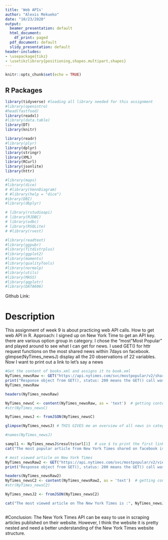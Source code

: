 ```yaml
---
title: 'Web APIs'
author: "Alexis Mekueko"
date: "10/23/2020"
output:
  beamer_presentation: default
  html_document:
    df_print: paged
  pdf_document: default
  slidy_presentation: default
header-includes:
- \usepackage{tikz}
- \usetikzlibrary{positioning,shapes.multipart,shapes}
---
```





```r
knitr::opts_chunk$set(echo = TRUE)
```


## R Packages

```r

library(tidyverse) #loading all library needed for this assignment
#library(openintro)
#head(fastfood)
library(readxl)
#library(data.table)
library(DT)
library(knitr)

library(readr)
#library(plyr)
library(dplyr)
library(stringr)
library(XML)
library(RCurl)
library(jsonlite)
library(httr)

#library(maps)
#library(dice)
# #library(VennDiagram)
# #library(help = "dice")
#ibrary(DBI)
#library(dbplyr)

# library(rstudioapi)
# library(RJDBC)
# library(odbc)
# library(RSQLite)
# #library(rvest)

#library(readtext)
#library(ggpubr)
#library(fitdistrplus)
#library(ggplot2)
#library(moments)
#library(qualityTools)
#library(normalp)
#library(utils)
#library(MASS)
#library(qqplotr)
#library(DATA606)

```

Github Link: 




# Description
This assignment of week 9 is about practicing web API calls. How to get web API in R. 
Approach: I signed up on New York Time to get an API key. there are various option group in category. I chose the "most "Most Popular" and played around to see what I can get for news. I used GET() for httr request functions on the most shared news within 7days on facebook. 
glimpse(NyTimes_newsJ) display all the 20 observations of  22 variables. Now I want to print out a link to let's say a news 

```r

#Get the content of books.xml and assigns it to book.xml 
NyTimes_newsRaw <- GET("https://api.nytimes.com/svc/mostpopular/v2/shared/7/facebook.json?api-key=K2Yl3COR8LJh0kxjVuyWWb9svbI1NyWj") 
print("Response object from GET(), status: 200 means the GET() call was successful")
NyTimes_newsRaw

headers(NyTimes_newsRaw)

NyTimes_newsC <- content(NyTimes_newsRaw, as = 'text')  # getting content
#str(NyTimes_newsC)

NyTimes_newsJ <- fromJSON(NyTimes_newsC)

glimpse(NyTimes_newsJ) # THIS GIVES me an overview of all news in category 

#names(NyTimes_newsJ) 

sampl1 <- NyTimes_newsJ$results$url[1]  # use $ to print the first link 
cat("The most popular article from New York Times shared on facebook is: ",  sampl1)

# most viewed article on New York Times
NyTimes_newsRaw2 <- GET("https://api.nytimes.com/svc/mostpopular/v2/viewed/1.json?api-key=K2Yl3COR8LJh0kxjVuyWWb9svbI1NyWj") 
print("Response object from GET(), status: 200 means the GET() call was successful")

headers(NyTimes_newsRaw2)
NyTimes_newsC2 <- content(NyTimes_newsRaw2, as = 'text')  # getting content
#str(NyTimes_newsC2)

NyTimes_newsJ2 <- fromJSON(NyTimes_newsC2)

cat("The most viewed article on The New York Times is :", NyTimes_newsJ2$results$url[1])



```

#Conclusion: The New York Times API can be easy to use in scraping articles published on their website. However, I think the website it is pretty nested and need a better understanding of the New York Times website structure. 

\tikzset{basic/.style={
        draw,
        rectangle split,
        rectangle split parts=2,
        rectangle split part fill={blue!20,white},
        minimum width=2.5cm,
        text width=2cm,
        align=left,
        font=\itshape
    },
    Diamond/.style={ diamond, 
                        draw, 
                        shape aspect=2, 
                        inner sep = 2pt,
                        text centered,
                        fill=blue!10!white,
                        font=\itshape
                      }
        }



